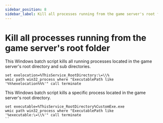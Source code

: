 ```yaml
---
sidebar_position: 8
sidebar_label: Kill all processes running from the game server's root folder
---
```


# Kill all processes running from the game server's root folder

This Windows batch script kills all running processes located in the game server's root directory and sub directories.

```
set exelocation=%ThisService_RootDirectory:\=\\%
wmic path win32_process where "ExecutablePath like '%%%exelocation%%%'" call terminate
```

This Windows batch script kills a specific process located in the game server's root directory.

```
set executable=%ThisService_RootDirectory%CustomExe.exe
wmic path win32_process where "ExecutablePath like '%executable:\=\\%'" call terminate
``